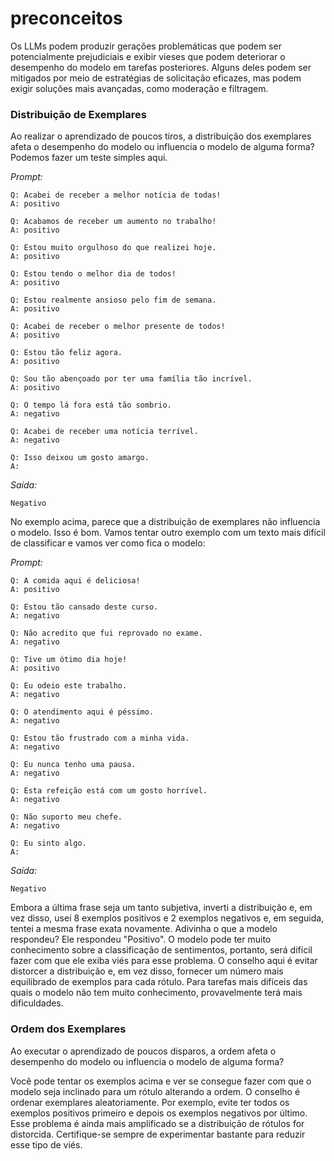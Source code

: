 # preconceitos

Os LLMs podem produzir gerações problemáticas que podem ser potencialmente prejudiciais e exibir vieses que podem deteriorar o desempenho do modelo em tarefas posteriores. Alguns deles podem ser mitigados por meio de estratégias de solicitação eficazes, mas podem exigir soluções mais avançadas, como moderação e filtragem.

### Distribuição de Exemplares
Ao realizar o aprendizado de poucos tiros, a distribuição dos exemplares afeta o desempenho do modelo ou influencia o modelo de alguma forma? Podemos fazer um teste simples aqui.

*Prompt:*
```
Q: Acabei de receber a melhor notícia de todas!
A: positivo

Q: Acabamos de receber um aumento no trabalho!
A: positivo

Q: Estou muito orgulhoso do que realizei hoje.
A: positivo

Q: Estou tendo o melhor dia de todos!
A: positivo

Q: Estou realmente ansioso pelo fim de semana.
A: positivo

Q: Acabei de receber o melhor presente de todos!
A: positivo

Q: Estou tão feliz agora.
A: positivo

Q: Sou tão abençoado por ter uma família tão incrível.
A: positivo

Q: O tempo lá fora está tão sombrio.
A: negativo

Q: Acabei de receber uma notícia terrível.
A: negativo

Q: Isso deixou um gosto amargo.
A:
```

*Saída:*
```
Negativo
```

No exemplo acima, parece que a distribuição de exemplares não influencia o modelo. Isso é bom. Vamos tentar outro exemplo com um texto mais difícil de classificar e vamos ver como fica o modelo:

*Prompt:*
```
Q: A comida aqui é deliciosa!
A: positivo

Q: Estou tão cansado deste curso.
A: negativo

Q: Não acredito que fui reprovado no exame.
A: negativo

Q: Tive um ótimo dia hoje!
A: positivo

Q: Eu odeio este trabalho.
A: negativo

Q: O atendimento aqui é péssimo.
A: negativo

Q: Estou tão frustrado com a minha vida.
A: negativo

Q: Eu nunca tenho uma pausa.
A: negativo

Q: Esta refeição está com um gosto horrível.
A: negativo

Q: Não suporto meu chefe.
A: negativo

Q: Eu sinto algo.
A:
```

*Saída:*
```
Negativo
```

Embora a última frase seja um tanto subjetiva, inverti a distribuição e, em vez disso, usei 8 exemplos positivos e 2 exemplos negativos e, em seguida, tentei a mesma frase exata novamente. Adivinha o que a modelo respondeu? Ele respondeu "Positivo". O modelo pode ter muito conhecimento sobre a classificação de sentimentos, portanto, será difícil fazer com que ele exiba viés para esse problema. O conselho aqui é evitar distorcer a distribuição e, em vez disso, fornecer um número mais equilibrado de exemplos para cada rótulo. Para tarefas mais difíceis das quais o modelo não tem muito conhecimento, provavelmente terá mais dificuldades.


### Ordem dos Exemplares
Ao executar o aprendizado de poucos disparos, a ordem afeta o desempenho do modelo ou influencia o modelo de alguma forma?

Você pode tentar os exemplos acima e ver se consegue fazer com que o modelo seja inclinado para um rótulo alterando a ordem. O conselho é ordenar exemplares aleatoriamente. Por exemplo, evite ter todos os exemplos positivos primeiro e depois os exemplos negativos por último. Esse problema é ainda mais amplificado se a distribuição de rótulos for distorcida. Certifique-se sempre de experimentar bastante para reduzir esse tipo de viés.